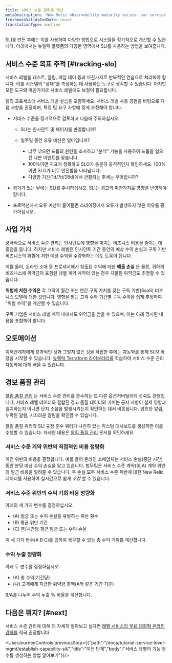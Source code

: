 ```yaml
---
title: 서비스 수준 관리로 개선
metaDescription: 'New Relic observability maturity series: our service level management guide shows you how to easily measure and communicate the overall health, performance, and quality of your digital products and services to all stakeholders.'
freshnessValidatedDate: never
translationType: machine
---
```


SLI를 만든 후에는 이를 사용하여 다양한 방법으로 시스템을 정기적으로 개선할 수 있습니다. 아래에서는 뉴렐릭 플랫폼의 다양한 영역에서 SLI를 사용하는 방법을 보여줍니다.

## 서비스 수준 목표 추적 [#tracking-slo]

서비스 레벨을 테스트, 알림, 게임 데이 등과 마찬가지로 반복적인 연습으로 처리해야 합니다. 이를 시스템의 "상태"를 측정하는 데 사용하는 도구로 생각할 수 있습니다. 하지만 모든 도구와 마찬가지로 서비스 레벨에도 보정이 필요합니다.

팀의 프로세스에 서비스 레벨 실습을 포함하세요. 서비스 레벨 사용 경험을 바탕으로 다음 사항을 권장하며, 특정 팀 요구 사항에 맞게 조정해야 합니다.

* 서비스 수준을 정기적으로 검토하고 다음에 주의하십시오.

  * SLI는 인시던트 및 페이지를 반영합니까?

  * 일주일 동안 오류 예산은 얼마입니까?

    * 너무 낮으면 드롭의 원인을 조사하고 "분석" 기능을 사용하여 드롭을 일으킨 나쁜 이벤트를 찾습니다.
    * 100%이면 지표가 정확하고 SLO가 충분히 공격적인지 확인하세요. 100%이면 SLO가 너무 안전함을 나타냅니다.
    * 다양한 기간(1d/7d/28d)에서 관찰되는 추세는 무엇입니까?

* 경기가 있는 날에는 SLI를 주시하십시오. SLI는 경고와 마찬가지로 영향을 반영해야 합니다.

* 프로덕션에서 오류 예산이 줄어들면 스테이징에서 오류가 발생하지 않은 이유를 평가하십시오.

## 사업 가치

궁극적으로 서비스 수준 관리는 인시던트에 영향을 미치는 비즈니스 비용을 줄이는 데 중점을 둡니다. 하지만 서비스 레벨은 인시던트 기간 동안의 예상 수익 손실과 구독 기반 비즈니스의 위험에 처한 예상 수익을 수량화하는 데도 도움이 됩니다.

예를 들어, 온라인 소매 등 프로세서에서 창출된 수익에 대한 **매출 손실** 은 물론, 귀하의 비즈니스에 위약금이 포함된 레벨 계약 계약이 있는 경우 지불된 위약금도 추정할 수 있습니다.

**위험에 처한 수익은** 각 고객이 월간 또는 연간 구독 가치를 갖는 구독 기반(SaaS) 비즈니스 모델에 대한 것입니다. 영향을 받는 고객 수와 기간별 구독 수익을 쉽게 추정하여 "위험 수익"을 계산할 수 있습니다.

<Callout variant="tip">
  구독 기업은 서비스 레벨 계약 내에서도 위약금을 받을 수 있으며, 이는 아래 명시된 내용을 포함해야 합니다.
</Callout>

## 오토메이션

이해관계자에게 효과적인 것과 그렇지 않은 것을 확립한 후에는 자동화를 통해 SLM 확장을 시작할 수 있습니다. [뉴렐릭 Terraform 라이브러리를](https://registry.terraform.io/providers/newrelic/newrelic/latest/docs/resources/service_level) 학습하여 서비스 수준 관리 자동화에 대해 배울 수 있습니다.

## 경보 품질 관리

[알림 품질 관리](/docs/tutorial-create-alerts/manage-alert-quality/) 는 서비스 수준 관리를 준수하는 또 다른 옵션저버빌리티 성숙도 관행입니다. 서비스 레벨 데이터와 결합된 경고 품질 데이터의 가치는 공지 사항이 실제 영향과 일치하는지 아니면 단지 소음을 발생시키는지 확인하는 데서 비롯됩니다. 양호한 알림, 누락된 알림, 시끄러운 알림을 확인할 수 있습니다.

알림 품질 쿼리와 SLI 규정 준수 쿼리가 나란히 있는 커스텀 대시보드를 생성하면 이를 수행할 수 있습니다. 자세한 내용은 [알림 품질 관리](/docs/tutorial-create-alerts/manage-alert-quality/) 문서를 확인하세요.

### 서비스 수준 계약 위반의 직접적인 비용 정량화

이전 위반의 비용을 결정합니다. 예를 들어 온라인 소매업체는 서비스 손실(중단 시간) 동안 분당 예상 수익 손실을 알고 있습니다. 법무팀은 서비스 수준 계약(SLA) 계약 위반의 벌금 비용을 알려줄 수 있습니다. 두 손실 모두 서비스 수준 위반에 대한 New Relic 데이터를 사용하여 실시간으로 쉽게 _추정_ 할 수 있습니다.

### 서비스 수준 위반의 수익 기회 비용 정량화

아래의 세 가지 변수를 결정하십시오.

* (A) 벌금 또는 수익 손실을 유발하는 위반 횟수
* (B) 평균 위반 기간
* (C) 분/시간당 평균 벌금 또는 수익 손실

이 세 가지 변수(A _B_ C)를 곱하여 복구할 수 있는 총 수익 기회를 계산합니다.

### 수익 누출 정량화

아래 두 변수를 결정하십시오.

* (A) 총 수익(기간당)
* (나) 고객에게 지급한 위약금 총액(A와 같은 기간 기준)

B/A를 나누어 수익 누출 % 비율을 계산합니다.

## 다음은 뭐지? [#next]

서비스 수준 관리에 대해 더 자세히 알아보고 싶다면 [레벨 서비스의 무료 대화형 온라인 강좌를](https://learn.newrelic.com/self-paced-service-level-management-in-new-relic/1233749/scorm/3p40vqhz6d4f8) 적극 권장합니다.

<UserJourneyControls previousStep={{"path":"/docs/tutorial-service-level-mgmt/establish-capability-sli/","title":"이전 단계","body":"서비스 레벨의 기능 점수를 생성하는 방법 알아보기"}}/>